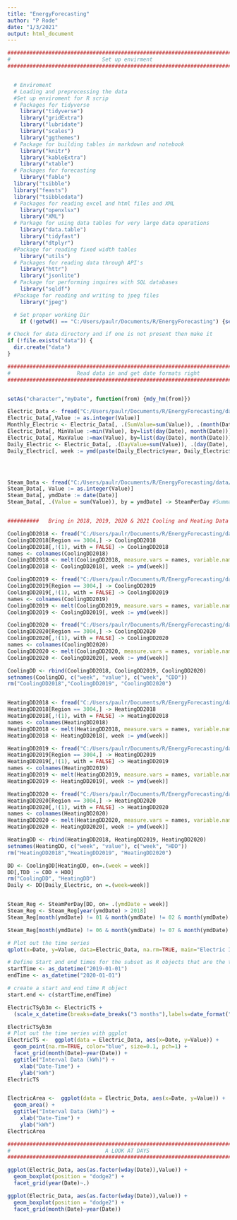 ```yaml
---
title: "EnergyForecasting"
author: "P Rode"
date: "1/3/2021"
output: html_document
---
```


```r

###############################################################################
#                             Set up envirment                                #
###############################################################################


  # Enviroment 
  # Loading and preprocessing the data
  #Set up enviroment for R scrip  
  # Packages for tidyverse 
    library("tidyverse")
    library("gridExtra")
    library("lubridate")
    library("scales")
    library("ggthemes")
  # Package for building tables in markdown and notebook 
    library("knitr")
    library("kableExtra") 
    library("xtable")
  # Packages for forecasting
    library("fable")
  library("tsibble")
  library("feasts")
  library("tsibbledata")
  # Packages for reading excel and html files and XML
    library("openxlsx")
    library("XML")
  # Parkage for using data tables for very large data operations
    library("data.table")
    library("tidyfast")
    library("dtplyr")
  #Package for reading fixed width tables
    library("utils")
  # Packages for reading data through API's 
    library("httr")
    library("jsonlite")
  # Package for performing inquires with SQL databases 
    library("sqldf")
  #Package for reading and writing to jpeg files
    library("jpeg")

  # Set proper working Dir 
    if (!getwd() == "C:/Users/paulr/Documents/R/EnergyForecasting") {setwd("C:/Users/paulr/Documents/R/EnergyForecasting")}

# Check for data directory and if one is not present then make it
if (!file.exists("data")) {
  dir.create("data")
}
```



```r

###############################################################################
#                     Read data in and get date formats right                 #
###############################################################################


setAs("character","myDate", function(from) {mdy_hm(from)})

Electric_Data <- fread("C:/Users/paulr/Documents/R/EnergyForecasting/data/MACH Energy - Data (4).csv", colClasses = c(Date = "myDate", Value = "integer", Unit = "character"), stringsAsFactors = TRUE)
Electric_Data[,Value := as.integer(Value)]
Monthly_Electric <- Electric_Data[, .(SumValue=sum(Value)), .(month(Date), year(Date))][,month_year := paste(year,month,15,sep='-')][,Date := ymd(month_year),]
Electric_Data[, MinValue :=min(Value), by=list(day(Date), month(Date))]
Electric_Data[, MaxValue :=max(Value), by=list(day(Date), month(Date))]
Daily_Electric <- Electric_Data[, .(DayValue=sum(Value)), .(day(Date), month(Date), year(Date))]
Daily_Electric[, week := ymd(paste(Daily_Electric$year, Daily_Electric$month, Daily_Electric$day, sep = '-'))][,`:=` (day=NULL, year=NULL, month=NULL)]




Steam_Data <- fread("C:/Users/paulr/Documents/R/EnergyForecasting/data/MACH Energy - Data (3).csv", colClasses = c("myDate", "integer", "Character"), stringsAsFactors = TRUE)
Steam_Data[, Value := as.integer(Value)]
Steam_Data[, ymdDate := date(Date)]
Steam_Data[, .(Value = sum(Value)), by = ymdDate] -> SteamPerDay #Summarise kWh per day. 


##########   Bring in 2018, 2019, 2020 & 2021 Cooling and Heating Data  ##########

CoolingDD2018 <- fread("C:/Users/paulr/Documents/R/EnergyForecasting/data/ClimateDivisions.Cooling2018.txt") 
CoolingDD2018[Region == 3004,] -> CoolingDD2018
CoolingDD2018[,!(1), with = FALSE] -> CoolingDD2018
names <- colnames(CoolingDD2018)
CoolingDD2018 <- melt(CoolingDD2018, measure.vars = names, variable.name = "week")
CoolingDD2018 <- CoolingDD2018[, week := ymd(week)] 

CoolingDD2019 <- fread("C:/Users/paulr/Documents/R/EnergyForecasting/data/ClimateDivisions.Cooling2019.txt") 
CoolingDD2019[Region == 3004,] -> CoolingDD2019
CoolingDD2019[,!(1), with = FALSE] -> CoolingDD2019
names <- colnames(CoolingDD2019)
CoolingDD2019 <- melt(CoolingDD2019, measure.vars = names, variable.name = "week")
CoolingDD2019 <- CoolingDD2019[, week := ymd(week)] 

CoolingDD2020 <- fread("C:/Users/paulr/Documents/R/EnergyForecasting/data/ClimateDivisions.Cooling2020.txt") 
CoolingDD2020[Region == 3004,] -> CoolingDD2020
CoolingDD2020[,!(1), with = FALSE] -> CoolingDD2020
names <- colnames(CoolingDD2020)
CoolingDD2020 <- melt(CoolingDD2020, measure.vars = names, variable.name = "week")
CoolingDD2020 <- CoolingDD2020[, week := ymd(week)] 

CoolingDD <- rbind(CoolingDD2018, CoolingDD2019, CoolingDD2020) 
setnames(CoolingDD, c("week", "value"), c("week", "CDD"))
rm("CoolingDD2018","CoolingDD2019", "CoolingDD2020")


HeatingDD2018 <- fread("C:/Users/paulr/Documents/R/EnergyForecasting/data/ClimateDivisions.Heating2018.txt") 
HeatingDD2018[Region == 3004,] -> HeatingDD2018
HeatingDD2018[,!(1), with = FALSE] -> HeatingDD2018
names <- colnames(HeatingDD2018)
HeatingDD2018 <- melt(HeatingDD2018, measure.vars = names, variable.name = "week")
HeatingDD2018 <- HeatingDD2018[, week := ymd(week)] 

HeatingDD2019 <- fread("C:/Users/paulr/Documents/R/EnergyForecasting/data/ClimateDivisions.Heating2019.txt") 
HeatingDD2019[Region == 3004,] -> HeatingDD2019
HeatingDD2019[,!(1), with = FALSE] -> HeatingDD2019
names <- colnames(HeatingDD2019)
HeatingDD2019 <- melt(HeatingDD2019, measure.vars = names, variable.name = "week")
HeatingDD2019 <- HeatingDD2019[, week := ymd(week)] 

HeatingDD2020 <- fread("C:/Users/paulr/Documents/R/EnergyForecasting/data/ClimateDivisions.Cooling2020.txt") 
HeatingDD2020[Region == 3004,] -> HeatingDD2020
HeatingDD2020[,!(1), with = FALSE] -> HeatingDD2020
names <- colnames(HeatingDD2020)
HeatingDD2020 <- melt(HeatingDD2020, measure.vars = names, variable.name = "week")
HeatingDD2020 <- HeatingDD2020[, week := ymd(week)] 

HeatingDD <- rbind(HeatingDD2018, HeatingDD2019, HeatingDD2020) 
setnames(HeatingDD, c("week", "value"), c("week", "HDD"))
rm("HeatingDD2018","HeatingDD2019", "HeatingDD2020")

DD <- CoolingDD[HeatingDD, on=.(week = week)]
DD[,TDD := CDD + HDD]
rm("CoolingDD", "HeatingDD")
Daily <- DD[Daily_Electric, on =.(week=week)]


Steam_Reg <- SteamPerDay[DD, on= .(ymdDate = week)]
Steam_Reg <- Steam_Reg[year(ymdDate) > 2018]
Steam_Reg[month(ymdDate) != 01 & month(ymdDate) != 02 & month(ymdDate) != 03 & month(ymdDate) != 04 & month(ymdDate) != 05 & month(ymdDate) != 12 & month(ymdDate) != 11 & month(ymdDate) != 10 & month(ymdDate) != 09 ] -> summer

Steam_Reg[month(ymdDate) != 06 & month(ymdDate) != 07 & month(ymdDate) != 08 & month(ymdDate) != 09  & month(ymdDate) != 12 & month(ymdDate) != 11 & month(ymdDate) != 10 ] -> winter


```


```r
# Plot out the time series 
qplot(x=Date, y=Value, data=Electric_Data, na.rm=TRUE, main="Electric Interval Data (kWh)", xlab="Date", ylab="kWH")

# Define Start and end times for the subset as R objects that are the time class
startTime <- as_datetime("2019-01-01")
endTime <- as_datetime("2020-01-01")

# create a start and end time R object
start.end <- c(startTime,endTime)

ElectricTSyb3m <- ElectricTS +
  (scale_x_datetime(breaks=date_breaks("3 months"),labels=date_format("%b %y"), limits=start.end))

ElectricTSyb3m
# Plot out the time series with ggplot
ElectricTS <-  ggplot(data = Electric_Data, aes(x=Date, y=Value)) +
  geom_point(na.rm=TRUE, color="blue", size=0.1, pch=1) +
  facet_grid(month(Date)~year(Date)) +
  ggtitle("Interval Data (kWh)") +
    xlab("Date-Time") +
    ylab("kWh")
ElectricTS


ElectricArea <-  ggplot(data = Electric_Data, aes(x=Date, y=Value)) +
  geom_area() +
  ggtitle("Interval Data (kWh)") +
    xlab("Date-Time") +
    ylab("kWh")
ElectricArea

```






```r

###############################################################################
#                              A LOOK AT DAYS                                 #
###############################################################################

ggplot(Electric_Data, aes(as.factor(wday(Date)),Value)) +
  geom_boxplot(position = "dodge2") +
  facet_grid(year(Date)~.) 

ggplot(Electric_Data, aes(as.factor(wday(Date)),Value)) +
  geom_boxplot(position = "dodge2") +
  facet_grid(month(Date)~year(Date))



```